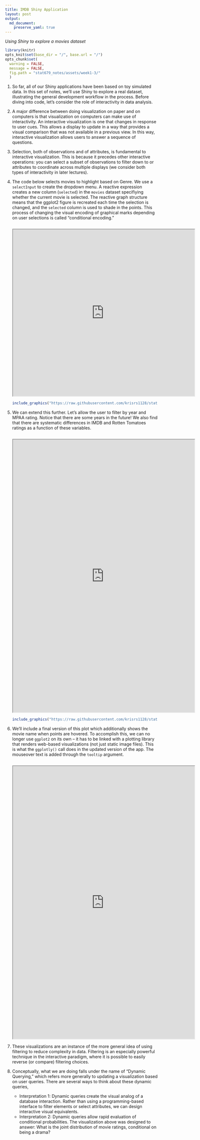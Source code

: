 ```yaml
---
title: IMDB Shiny Application
layout: post
output: 
  md_document:
    preserve_yaml: true
---
```


_Using Shiny to explore a movies dataset_

```r
library(knitr)
opts_knit$set(base_dir = "/", base.url = "/")
opts_chunk$set(
  warning = FALSE, 
  message = FALSE,
  fig.path = "stat679_notes/assets/week1-3/"
  )
```

1. So far, all of our Shiny applications have been based on toy simulated data.
In this set of notes, we'll use Shiny to explore a real dataset, illustrating
the general development workflow in the process. Before diving into code, let's
consider the role of interactivity in data analysis.

1. A major difference between doing visualization on paper and on computers is
that visualization on computers can make use of interactivity. An interactive
visualization is one that changes in response to user cues. This allows a
display to update in a way that provides a visual comparison that was not
available in a previous view. In this way, interactive visualization allows
users to answer a sequence of questions.

1. Selection, both of observations and of attributes, is fundamental to
interactive visualization. This is because it precedes other interactive
operations: you can select a subset of observations to filter down to or
attributes to coordinate across multiple displays (we consider both types of
interactivity in later lectures).

1. The code below selects movies to highlight based on Genre. We use a
`selectInput` to create the dropdown menu. A reactive expression creates a new
column (`selected`) in the `movies` dataset specifiying whether the current
movie is selected. The reactive graph structure means that the ggplot2 figure is
recreated each time the selection is changed, and the `selected` column is used
to shade in the points. This process of changing the visual encoding of
graphical marks depending on user selections is called "conditional encoding."

    ```r
    ```
    
    <iframe src="https://data-viz.it.wisc.edu/content/02971f81-3af5-4fdb-89d7-84a663778546/" allowfullscreen="" data-external="1" height=550 width=600></iframe>

    ```r
    include_graphics("https://raw.githubusercontent.com/krisrs1128/stat479_s22/main/_posts/2022-02-10-week04-03/figures/initial_imdb.png")
    ```

1. We can extend this further. Let's allow the user to filter by year and MPAA
rating. Notice that there are some years in the future! We also find that there
are systematic differences in IMDB and Rotten Tomatoes ratings as a function of
these variables.

    ```r
    ```
    
    <iframe src="https://data-viz.it.wisc.edu/content/9036974c-176a-4e9b-963d-c25eb45f5635/" allowfullscreen="" data-external="1" height=900 width=600></iframe>
    
    ```r
    include_graphics("https://raw.githubusercontent.com/krisrs1128/stat479_s22/main/_posts/2022-02-10-week04-03/figures/final_imdb.png")
    ```
    
1. We'll include a final version of this plot which additionally shows the movie
name when points are hovered. To accomplish this, we can no longer use `ggplot2`
on its own -- it has to be linked with a plotting library that renders web-based
visualizations (not just static image files). This is what the `ggplotly()` call
does in the updated version of the app. The mouseover text is added through the
`tooltip` argument.

    ```r
    ```
    
    <iframe src="https://data-viz.it.wisc.edu/content/2151742d-4b80-4200-9b91-55dda592a9f6/" allowfullscreen="" data-external="1" height=900 width=600></iframe>

1. These visualizations are an instance of the more general idea of using
filtering to reduce complexity in data. Filtering is an especially powerful
technique in the interactive paradigm, where it is possible to easily reverse
(or compare) filtering choices. 

1. Conceptually, what we are doing falls under the name of "Dynamic Querying,"
which refers more generally to updating a visualization based on user queries.
There are several ways to think about these dynamic queries,

    * Interpretation 1: Dynamic queries create the visual analog of a database interaction. Rather than using a programming-based interface to filter elements or select attributes, we can design interactive visual equivalents.
    * Interpretation 2: Dynamic queries allow rapid evaluation of conditional probabilities. The visualization above was designed to answer: What is the joint distribution of movie ratings, conditional on being a drama?
